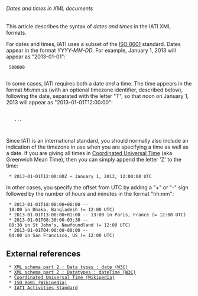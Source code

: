 ====== Dates and times in XML documents ======

This article describes the syntax of ''dates and times'' in the IATI XML formats.

For dates and times, IATI uses a subset of the [[http://en.wikipedia.org/wiki/ISO_8601|ISO 8601]] standard.  Dates appear in the format ''YYYY-MM-DD''.  For example, January 1, 2013 will appear as "2013-01-01":

  <value currency="GBP" value-date="2013-01-01">500000</value>
  
In some cases, IATI requires both a date ''and'' a time.  The time appears in the format ''hh:mm:ss'' (with an optional timezone identifier, described below), following the date, separated with the letter "T", so that noon on January 1, 2013 will appear as "2013-01-01T12:00:00":

  <iati-activity version="1.0" last-updated-datetime="2013-01-01T12:00:00">
    ...
  </iati-activity>
  
Since IATI is an international standard, you should normally also include an indication of the timezone in use when you are specifying a time as well as a date.  If you are giving all times in [[http://en.wikipedia.org/wiki/Coordinated_Universal_Time|Coordinated Universal Time]] (aka Greenwich Mean Time), then you can simply append the letter 'Z' to the time:

  * 2013-01-01T12:00:00Z &mdash; January 1, 2013, 12:00:00 UTC

In other cases, you specify the offset from UTC by adding a "+" or "-" sign followed by the number of hours and minutes in the format "hh:mm":

  * 2013-01-01T18:00:00+06:00 -- 18:00 in Dhaka, Bangladesh (= 12:00 UTC)
  * 2013-01-01T13:00:00+01:00 -- 13:00 in Paris, France (= 12:00 UTC)
  * 2013-01-01T08:30:00-03:30 -- 08:30 in St John's, Newfoundland (= 12:00 UTC)
  * 2013-01-01T04:00:00-08:00 -- 04:00 in San Francisco, US (= 12:00 UTC)

==External references==

  * [[http://www.w3.org/TR/xmlschema-2/#date|XML schema part 2 : Data types : date (W3C)]]
  * [[http://www.w3.org/TR/xmlschema-2/#dateTime|XML schema part 2 : Datatypes : dateTime (W3C)]]
  * [[http://en.wikipedia.org/wiki/Coordinated_Universal_Time|Coordinated Universal Time (Wikipedia)]]
  * [[http://en.wikipedia.org/wiki/ISO_8601|ISO 8601 (Wikipedia)]]
  * [[http://iatistandard.org/standard/activities|IATI Activities Standard]]